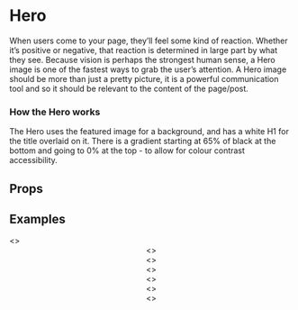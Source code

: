 
<Meta title="2 Pattern Library/1 Structure/Hero " component={Hero} />

# Hero 

When users come to your page, they’ll feel some kind of reaction. Whether it’s positive or negative, that reaction is determined in large part by what they see. Because vision is perhaps the strongest human sense, a Hero image is one of the fastest ways to grab the user’s attention. A Hero image should be more than just a pretty picture, it is a powerful communication tool and so it should be relevant to the content of the page/post.

### How the Hero works
 
The Hero uses the featured image for a background, and has a white H1 for the title overlaid on it. There is a gradient starting at 65% of black at the bottom and going to 0% at the top - to allow for colour contrast accessibility. 

## Props 

<Props of={Hero} />

## Examples 

<Preview>
    <Story name="Normal">
        <Hero 
            image1920x1080="https://staging.core-cms.bfi.digital/sites/default/files/styles/responsive/public/1920/1080/1/2020-03/Hero.jpg"
            image192x108="https://staging.core-cms.bfi.digital/sites/default/files/styles/responsive/public/192/108/1/2020-03/Hero.jpg"
            headline="Watch a new film, rediscover your old favourites, and get inspired." 
        />
    </Story>
</Preview>

<Preview>
    <Story name="With Header">
        <>
            <Header navItems={navItems} quickLinks={quickLinksData} overlay={true} />
            <Hero 
                withHeader
                image1920x1080="https://staging.core-cms.bfi.digital/sites/default/files/styles/responsive/public/1920/1080/1/2020-03/Hero.jpg"
                image192x108="https://staging.core-cms.bfi.digital/sites/default/files/styles/responsive/public/192/108/1/2020-03/Hero.jpg"
                headline="Watch a new film, rediscover your old favourites, and get inspired." 
                captionCredit="This is a caption - Tim Apple"
            />
        </>
    </Story>
</Preview>

<Preview>
    <Story name="With Header not overlaid">
        <>
            <Header navItems={navItems} quickLinks={quickLinksData} />
            <Hero 
                image1920x1080="https://staging.core-cms.bfi.digital/sites/default/files/styles/responsive/public/1920/1080/1/2020-03/Hero.jpg"
                image192x108="https://staging.core-cms.bfi.digital/sites/default/files/styles/responsive/public/192/108/1/2020-03/Hero.jpg"
                headline="Watch a new film, rediscover your old favourites, and get inspired." 
            />
        </>
    </Story>
</Preview>

<Preview>
    <Story name="Short Title">
        <>
            <Header navItems={navItems} quickLinks={quickLinksData} overlay={true} />
            <Hero 
                withHeader
                image1920x1080="https://staging.core-cms.bfi.digital/sites/default/files/styles/responsive/public/1920/1080/1/2020-03/Hero.jpg"
                image192x108="https://staging.core-cms.bfi.digital/sites/default/files/styles/responsive/public/192/108/1/2020-03/Hero.jpg"
                headline="Watch a new film" 
            />
        </>
    </Story>
</Preview>



<Preview>
    <Story name="Extra long title">
        <>
            <Header navItems={navItems} quickLinks={quickLinksData} overlay={true} />
            <Hero 
                withHeader
                image1920x1080="https://staging.core-cms.bfi.digital/sites/default/files/styles/responsive/public/1920/1080/1/2020-03/Hero.jpg"
                image192x108="https://staging.core-cms.bfi.digital/sites/default/files/styles/responsive/public/192/108/1/2020-03/Hero.jpg"
                headline="Watch a new film, rediscover your old favourites, and get inspired. Watch a new film, rediscover your old favourites, and get inspired." 
            />
        </>
    </Story>
</Preview>

<Preview>
    <Story name="Without title">
        <>
            <Header navItems={navItems} quickLinks={quickLinksData} overlay={true} />
            <Hero 
                withHeader
                noTitleText
                image1920x1080="https://core-cms.bfi.org.uk/sites/default/files/styles/responsive/public/960/540/1/2020-08/bfi-london-film-festival-2020-artwork.jpg"
                image192x108="https://core-cms.bfi.org.uk/sites/default/files/styles/responsive/public/96/54/1/2020-08/bfi-london-film-festival-2020-artwork.jpg"
                headline="Watch a new film, rediscover your old favourites, and get inspired." 
                captionCredit="This is a caption - Tim Apple"
            />
        </>
    </Story>
</Preview>   

<Preview>
    <Story name="With moving image">
        <>
            <Header navItems={navItems} quickLinks={quickLinksData} overlay={true} />
            <Hero 
                withHeader
                image1920x1080="https://core-cms.bfi.org.uk/sites/default/files/styles/responsive/public/960/540/1/2020-08/bfi-london-film-festival-2020-artwork.jpg"
                image192x108="https://core-cms.bfi.org.uk/sites/default/files/styles/responsive/public/96/54/1/2020-08/bfi-london-film-festival-2020-artwork.jpg"
                headline="Watch a new film, rediscover your old favourites, and get inspired." 
                captionCredit="This is a caption - Tim Apple"
                youtubeID="uqX_nkT8pyY"
            />
        </>
    </Story>
</Preview>  

<Preview>
    <Story name="With moving image and no title">
        <>
            <Header navItems={navItems} quickLinks={quickLinksData} overlay={true} />
            <Hero 
                withHeader
                noTitleText
                image1920x1080="https://core-cms.bfi.org.uk/sites/default/files/styles/responsive/public/960/540/1/2020-08/bfi-london-film-festival-2020-artwork.jpg"
                image192x108="https://core-cms.bfi.org.uk/sites/default/files/styles/responsive/public/96/54/1/2020-08/bfi-london-film-festival-2020-artwork.jpg"
                headline="Watch a new film, rediscover your old favourites, and get inspired." 
                captionCredit="This is a caption - Tim Apple"
                youtubeID="uqX_nkT8pyY"
            />
        </>
    </Story>
</Preview>  


